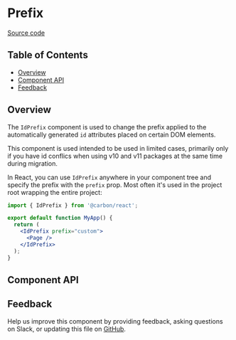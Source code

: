 
# Prefix

[Source code](https://github.com/carbon-design-system/carbon/tree/main/packages/react/src/components/ClassPrefix)

<!-- START doctoc generated TOC please keep comment here to allow auto update -->
<!-- DON'T EDIT THIS SECTION, INSTEAD RE-RUN doctoc TO UPDATE -->

## Table of Contents

- [Overview](#overview)
- [Component API](#component-api)
- [Feedback](#feedback)

<!-- END doctoc generated TOC please keep comment here to allow auto update -->

## Overview

The `IdPrefix` component is used to change the prefix applied to the
automatically generated `id` attributes placed on certain DOM elements.

<Preview>
  <Story id="components-idprefix--default" />
</Preview>

This component is used intended to be used in limited cases, primarily only if
you have id conflics when using v10 and v11 packages at the same time during
migration.

In React, you can use `IdPrefix` anywhere in your component tree and specify the
prefix with the `prefix` prop. Most often it's used in the project root wrapping
the entire project:

```jsx
import { IdPrefix } from '@carbon/react';

export default function MyApp() {
  return (
    <IdPrefix prefix="custom">
      <Page />
    </IdPrefix>
  );
}
```

## Component API

<Props />

## Feedback

Help us improve this component by providing feedback, asking questions on Slack,
or updating this file on
[GitHub](https://github.com/carbon-design-system/carbon/edit/main/packages/react/src/components/ClassPrefix/ClassPrefix.mdx).
